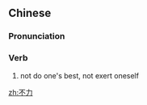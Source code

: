 ==Chinese==
{{zh-forms}}

===Pronunciation===
{{zh-pron
|m=不lì
|c=bat1 lik5
|cat=v
}}

===Verb===
{{zh-verb}}

# not do one's best, not exert oneself

[[zh:不力]]